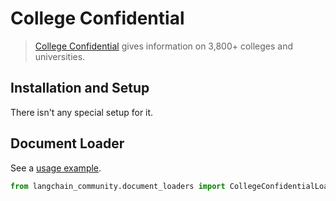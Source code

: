 # College Confidential

> [College Confidential](https://www.collegeconfidential.com/) gives information on 3,800+ colleges and universities.

## Installation and Setup

There isn't any special setup for it.

## Document Loader

See a [usage example](/docs/integrations/document_loaders/college_confidential).

```python
from langchain_community.document_loaders import CollegeConfidentialLoader
```
